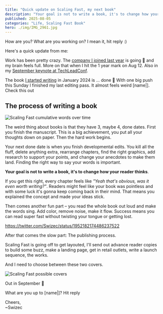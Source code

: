```yaml
---
title: "Quick update on Scaling Fast, my next book"
description: "Your goal is not to write a book, it's to change how your reader thinks"
published: 2025-08-05
categories: "Life, Scaling Fast Book"
hero: ./img/IMG_2961.jpg
---
```


How are you? What are you working on? I mean it, hit reply :)

Here's a quick update from me:

Work has been pretty crazy. The [company I joined last year](https://swizec.com/blog/some-personal-news/) is going 🚀 and my brain feels full. More on that when I hit the 1 year mark on Aug 12. Also in my [September keynote at TechLeadConf](https://techleadconf.com).

The book [I started writing](https://swizec.com/blog/ask-me-a-question/) in January 2024 is ... done 🤨 With one big push this Sunday I finished my last editing pass. It almost feels weird \[name|]. Check this out

## The process of writing a book

![Scaling Fast cumulative words over time](./img/Scaling-Fast-cumulative-words-over-time-f402h5.png)

The weird thing about books is that they have 3, maybe 4, done dates. First you finish the manuscript. This is a big achievement, you put all your thoughts down on paper. Then the hard work begins.

Your next done date is when you finish developmental edits. You kill all the fluff, delete anything extra, rearrange chapters, find the right graphics, add research to support your points, and change your anecdotes to make them land. Finding the right way to say your words is important.

**Your goal is not to write a book, it's to change how your reader thinks**.

If you get this right, every chapter feels like _"Yeah that's obvious, was it even worth writing?"_. Readers might feel like your book was pointless and with some luck it's gonna keep coming back in their mind. That means you explained the concept and made your ideas stick.

Then comes another fun part – you read the whole book out loud and make the words sing. Add color, remove noise, make it flow. Success means you can read super fast without twisting your tongue or getting lost.

https://twitter.com/Swizec/status/1952182174486237522

After that comes the slow part: The publishing process.

Scaling Fast is going off to get layouted, I'll send out advance reader copies to build some buzz, make a landing page, get in retail outlets, write a launch sequence, the works.

And I need to choose between these two covers.

![Scaling Fast possible covers](./img/Scaling-Fast-possible-covers-i5if84.jpeg)

Out in September 🤞

What are you up to \[name|]? Hit reply

Cheers,<br />
\~Swizec
